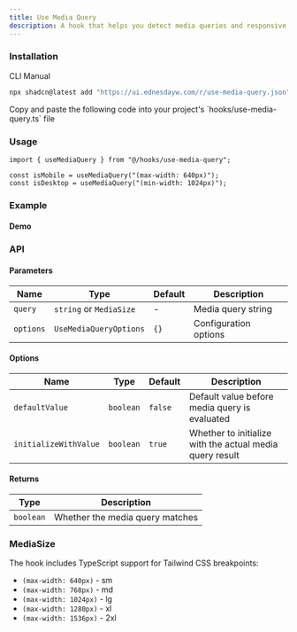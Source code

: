 ```yaml
---
title: Use Media Query
description: A hook that helps you detect media queries and responsive breakpoints.
---
```


### Installation

<Tabs defaultValue="cli">

<TabsList>
  <TabsTrigger value="cli">CLI</TabsTrigger>
  <TabsTrigger value="manual">Manual</TabsTrigger>
</TabsList>

<TabsContent value="cli">

```bash
npx shadcn@latest add "https://ui.ednesdayw.com/r/use-media-query.json"
```

</TabsContent>

<TabsContent value="manual">

<Steps>

<Step>
  Copy and paste the following code into your project's `hooks/use-media-query.ts`
  file
</Step>

<ComponentSource name="use-media-query" />

</Steps>

</TabsContent>

</Tabs>

### Usage

```tsx
import { useMediaQuery } from "@/hooks/use-media-query";

const isMobile = useMediaQuery("(max-width: 640px)");
const isDesktop = useMediaQuery("(min-width: 1024px)");
```

### Example

#### Demo

<ComponentPreview name="use-media-query-demo" />

### API

#### Parameters

| Name | Type | Default | Description |
| --- | --- | --- | --- |
| `query` | `string` or `MediaSize` | - | Media query string |
| `options` | `UseMediaQueryOptions` | `{}` | Configuration options |

#### Options

| Name | Type | Default | Description |
| --- | --- | --- | --- |
| `defaultValue` | `boolean` | `false` | Default value before media query is evaluated |
| `initializeWithValue` | `boolean` | `true` | Whether to initialize with the actual media query result |

#### Returns

| Type | Description |
| --- | --- |
| `boolean` | Whether the media query matches |

### MediaSize

The hook includes TypeScript support for Tailwind CSS breakpoints:

- `(max-width: 640px)` - sm
- `(max-width: 768px)` - md
- `(max-width: 1024px)` - lg
- `(max-width: 1280px)` - xl
- `(max-width: 1536px)` - 2xl